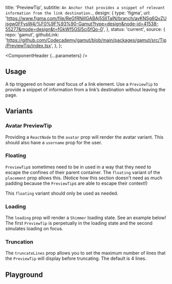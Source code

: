 


  title: 'PreviewTip',
  subtitle: `An Anchor that provides a snippet of relevant information from the link destination.`,
  design: {
    type: 'figma',
    url: 'https://www.figma.com/file/ReGfRNillGABAj5SlITalN/branch/ayKNSg6QvZUjsgw0FFysW4/%F0%9F%93%90-Gamut?type=design&node-id=41538-55277&mode=design&t=fGkWf5GSl5cj5fQo-0',
  },
  status: 'current',
  source: {
    repo: 'gamut',
    githubLink:
      'https://github.com/Codecademy/gamut/blob/main/packages/gamut/src/Tip/PreviewTip/index.tsx',
  },
};

<Meta of={PreviewTipStories} />

<ComponentHeader {...parameters} />

## Usage

A tip triggered on hover and focus of a link element. Use a `PreviewTip` to provide a snippet of information from a link’s destination without leaving the page.

## Variants

### Avatar PreviewTip

Providing a `ReactNode` to the `avatar` prop will render the avatar variant. This should also have a `username` prop for the user.

<Canvas of={PreviewTipStories.AvatarTip} />

### Floating

`PreviewTip`s sometimes need to be in used in a way that they need to escape the confines of their parent container. The `floating` variant of the `placement` prop allows this. (Notice how this section doesn't need as much padding because the `PreviewTip`s are able to escape their context!)

This `floating` variant should only be used as needed.

<Canvas of={PreviewTipStories.FloatingPreviewTip} />

### Loading

The `loading` prop will render a <LinkTo id="Atoms/Loaders/Shimmer">`Shimmer` loading state</LinkTo>. See an example below! The first `PreviewTip` is perpetually in the loading state and the second simulates loading on focus.

<Canvas of={PreviewTipStories.LoadingTip} />

### Truncation

The `truncateLines` prop allows you to set the maximum number of lines that the `PreviewTip` will display before truncating. The default is 4 lines.

<Canvas of={PreviewTipStories.Truncation} />

## Playground

<Canvas sourceState="shown" of={PreviewTipStories.Default} />

<Controls />
